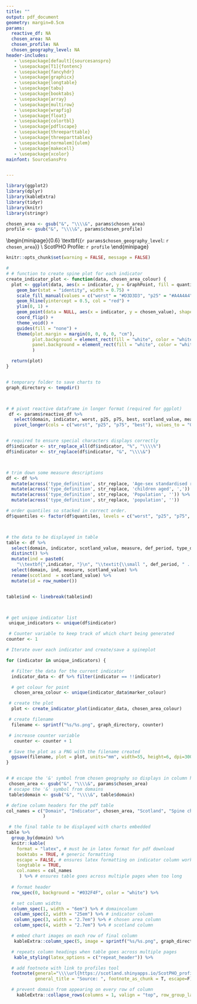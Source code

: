 ```yaml
---
title: ""
output: pdf_document
geometry: margin=0.5cm
params:
  reactive_df: NA
  chosen_area: NA
  chosen_profile: NA
  chosen_geography_level: NA
header-includes:
   - \usepackage[default]{sourcesanspro}
   - \usepackage[T1]{fontenc}
   - \usepackage{fancyhdr}
   - \usepackage{graphicx}
   - \usepackage{longtable}
   - \usepackage{tabu}
   - \usepackage{booktabs}
   - \usepackage{array}
   - \usepackage{multirow}
   - \usepackage{wrapfig}
   - \usepackage{float}
   - \usepackage{colortbl}
   - \usepackage{pdflscape}
   - \usepackage{threeparttable}
   - \usepackage{threeparttablex}
   - \usepackage[normalem]{ulem}
   - \usepackage{makecell}
   - \usepackage{xcolor}
mainfont: SourceSansPro


---
```



```r

library(ggplot2)
library(dplyr)
library(kableExtra)
library(tidyr)
library(knitr)
library(stringr)

chosen_area <- gsub("&", "\\\\&", params$chosen_area)
profile <- gsub("&", "\\\\&", params$chosen_profile)

```



  \begin{minipage}{0.6\textwidth}
    \raggedright
    \textbf{\large{`r params$chosen_geography_level`: `r chosen_area`}} \\
    ScotPHO Profile: `r profile`
  \end{minipage}
  \hfill
  \begin{minipage}{0.3\textwidth}
    \raggedleft
    \includegraphics[width=100pt]{scotpho_reduced.png}
  \end{minipage}



```r
knitr::opts_chunk$set(warning = FALSE, message = FALSE) 
```


```r

# 
# # function to create spine plot for each indicator
create_indicator_plot <- function(data, chosen_area_colour) {
  plot <- ggplot(data, aes(x = indicator, y = GraphPoint, fill = quantiles)) +
    geom_bar(stat = "identity", width = 0.75) +
    scale_fill_manual(values = c("worst" = "#D3D3D3", "p25" = "#A4A4A4", "p75" = "#D3D3D3", "best" = "white")) +
    geom_hline(yintercept = 0.5, col = "red") +
    ylim(0, 1) +
    geom_point(data = NULL, aes(x = indicator, y = chosen_value), shape = 19, size = 4, col = chosen_area_colour) +
    coord_flip() +
    theme_void() +
    guides(fill = "none") +
    theme(plot.margin = margin(0, 0, 0, 0, "cm"),
          plot.background = element_rect(fill = "white", color = "white"),
          panel.background = element_rect(fill = "white", color = "white")
          )

  return(plot)
}


# temporary folder to save charts to
graph_directory <- tempdir()



# # pivot reactive dataframe in longer format (required for ggplot)
 df <- params$reactive_df %>%
   select(domain, indicator, worst, p25, p75, best, scotland_value, measure, chosen_value, marker_colour, def_period, type_definition) %>%
   pivot_longer(cols = c("worst", "p25", "p75", "best"), values_to = "GraphPoint", names_to = "quantiles")


# required to ensure special characters displays correctly
df$indicator <- str_replace_all(df$indicator, "%", "\\\\%")
df$indicator <- str_replace(df$indicator, "&", "\\\\&")



# trim down some measure descriptions
df <- df %>%
  mutate(across('type_definition', str_replace, 'Age-sex standardised rate', 'EASR')) %>%
  mutate(across('type_definition', str_replace, 'children aged', ',')) %>%
  mutate(across('type_definition', str_replace, 'Population', '')) %>%
  mutate(across('type_definition', str_replace, 'population', ''))

# order quantiles so stacked in correct order.
df$quantiles <- factor(df$quantiles, levels = c("worst", "p25", "p75", "best"))



# the data to be displayed in table
table <- df %>%
  select(domain, indicator, scotland_value, measure, def_period, type_definition) %>%
  distinct() %>%
  mutate(ind = paste0(
    "\\textbf{",indicator, "}\n", "\\textit{\\small ", def_period, " . ", type_definition, "}"))%>%
  select(domain, ind, measure, scotland_value) %>%
  rename(scotland  = scotland_value) %>%
  mutate(id = row_number())


table$ind <- linebreak(table$ind)



# get unique indicator list
 unique_indicators <- unique(df$indicator)

 # Counter variable to keep track of which chart being generated
counter <- 1

# Iterate over each indicator and create/save a spineplot

for (indicator in unique_indicators) {

  # Filter the data for the current indicator
  indicator_data <- df %>% filter(indicator == !!indicator)

  # get colour for point
   chosen_area_colour <- unique(indicator_data$marker_colour)

 # create the plot
  plot <- create_indicator_plot(indicator_data, chosen_area_colour)

 # create filename
  filename <- sprintf("%s/%s.png", graph_directory, counter)

 # increase counter variable
   counter <- counter + 1

 # Save the plot as a PNG with the filename created
  ggsave(filename, plot = plot, units="mm", width=55, height=6, dpi=300)
}


# # escape the '&' symbol from chosen geography so displays in column headers
 chosen_area <- gsub("&", "\\\\&", params$chosen_area)
 # escape the '&' symbol from domains 
 table$domain <- gsub("&", "\\\\&", table$domain)

# define column headers for the pdf table
col_names = c("Domain", "Indicator", chosen_area, "Scotland", "Spine chart"
              )

```



```r

 # the final table to be displayed with charts embedded
table %>%
  group_by(domain) %>%
  knitr::kable(
    format = "latex", # must be in latex format for pdf download
    booktabs = TRUE, # generic formatting
    escape = FALSE, # ensures latex formatting on indicator column works (i.e.bold/italics,linebreaks)
    longtable = TRUE,
    col.names = col_names
     ) %>% # ensures table goes across multiple pages when too long
  
  # format header
  row_spec(0, background = "#032F4F", color = "white") %>%

  # set column widths
  column_spec(1, width = "6em") %>% # domaincolumn
   column_spec(2, width = "25em") %>% # indicator column
   column_spec(3, width = "2.7em") %>% # chosen area column
   column_spec(4, width = "2.7em") %>% # scotland column

  # embed chart images on each row of final column
   kableExtra::column_spec(5, image = sprintf("%s/%s.png", graph_directory, table$id), color = "white") %>%

  # repeats column headings when table goes across multiple pages
   kable_styling(latex_options = c("repeat_header")) %>%

  # add footnote with link to profiles tool
  footnote(general="\\\\url{https://scotland.shinyapps.io/ScotPHO_profiles_tool/}",
           general_title = "Source: ", footnote_as_chunk = T, escape=F) %>%

  # prevent domain from appearing on every row of column 
    kableExtra::collapse_rows(columns = 1, valign = "top", row_group_label_position = "first", custom_latex_hline = 2:5, longtable_clean_cut = F)









```